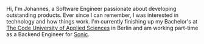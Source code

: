 Hi, I'm Johannes, a Software Engineer passionate about developing outstanding products. Ever since I can remember, I was interested in technology and how things work. I'm currently finishing up my Bachelor's at [The Code University of Applied Sciences](https://code.berlin) in Berlin and am working part-time as a Backend Engineer for [Sonic](https://sonic.tech).
